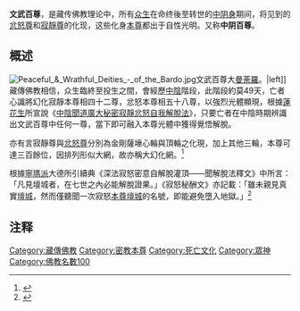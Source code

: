 {{藏传佛教}}
'''文武百尊'''，是藏传佛教理论中，所有[[众生|众生]]在命终後至转世的[[中阴身|中阴身]]期间，将见到的[[忿怒尊|忿怒尊]]和[[寂靜尊|寂靜尊]]的化现，这些化身[[本尊|本尊]]都出于自性光明。又称'''中阴百尊'''。

==概述==
[[File:Peaceful_&_Wrathful_Deities_-_of_the_Bardo.jpg|thumb]]文武百尊大[[曼荼羅|曼荼羅]]。|left]]
藏傳佛教相信，众生臨終至投生之間，會經歷[[中陰|中陰]]階段，此階段約莫49天，亡者心識將幻化寂靜本尊相四十二尊，忿怒本尊相五十八尊，以強烈光體顯現，根據[[蓮花生|蓮花生]]所宣說《[[西藏度亡經|中陰聞道廣大秘密寂靜忿怒自我解脫法]]》，只要亡者在中陰時期辨識出文武百尊中任何一尊，當下即可融入本尊光體中獲得覺悟解脫。

亦有言寂靜尊與[[忿怒尊|忿怒尊]]分別為金剛薩埵心輪與頂輪之化現，加上其他三輪，本尊可達三百餘位，因排列形似大網，故亦稱大幻化網。<ref>{{Cite web |url=http://dudjomba.com/activity/hundred_buddha_benefit_pass_big5.pdf |title=向中陰文武百尊供燈 |access-date=2015-02-03 |archive-date=2016-03-04 |archive-url=https://web.archive.org/web/20160304202800/http://dudjomba.com/activity/hundred_buddha_benefit_pass_big5.pdf |dead-url=no }}</ref>

根據[[寧瑪派|寧瑪派]]大德所引續典《深法寂怒密意自解脫灌頂——聞解脫法釋文》中所言：「凡見壇城者，在七世之內必能解脫證果。」《寂怒秘酬文》亦記載：「雖未親見真實[[壇城|壇城]]，然而僅聽聞一次寂怒[[本尊|本尊]][[壇城|壇城]]的名號，即能避免墮入地獄。」<ref>{{Cite web |url=http://www.lopon.org.tw/temple/page04_10.aspx?cid=81 |title=中陰文武百尊 |accessdate=2015-02-03 |archive-date=2015-02-03 |archive-url=https://web.archive.org/web/20150203114458/http://www.lopon.org.tw/temple/page04_10.aspx?cid=81 |dead-url=no }}</ref>

==注释==
{{reflist}}

{{密宗}}
[[Category:藏傳佛教|Category:藏傳佛教]]
[[Category:密教本尊|Category:密教本尊]]
[[Category:死亡文化|Category:死亡文化]]
[[Category:眾神|Category:眾神]]
[[Category:佛教名數100|Category:佛教名數100]]